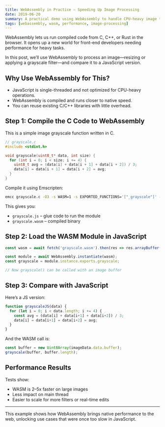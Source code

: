 ```yaml
---
title: WebAssembly in Practice – Speeding Up Image Processing
date: 2019-06-20
summary: A practical demo using WebAssembly to handle CPU-heavy image tasks faster than JavaScript.
tags: [webassembly, wasm, performance, image-processing]
---
```


WebAssembly lets us run compiled code from C, C++, or Rust in the browser. It opens up a new world for front-end developers needing performance for heavy tasks.

In this post, we’ll use WebAssembly to process an image—resizing or applying a grayscale filter—and compare it to a JavaScript version.

## Why Use WebAssembly for This?

- JavaScript is single-threaded and not optimized for CPU-heavy operations.
- WebAssembly is compiled and runs closer to native speed.
- You can reuse existing C/C++ libraries with little overhead.

## Step 1: Compile the C Code to WebAssembly

This is a simple image grayscale function written in C.

```c
// grayscale.c
#include <stdint.h>

void grayscale(uint8_t* data, int size) {
  for (int i = 0; i < size; i += 4) {
    uint8_t avg = (data[i] + data[i + 1] + data[i + 2]) / 3;
    data[i] = data[i + 1] = data[i + 2] = avg;
  }
}
```

Compile it using Emscripten:

```bash
emcc grayscale.c -O3 -s WASM=1 -s EXPORTED_FUNCTIONS='["_grayscale"]' -o grayscale.js
```

This gives you:
- `grayscale.js` – glue code to run the module
- `grayscale.wasm` – compiled binary

## Step 2: Load the WASM Module in JavaScript

```js
const wasm = await fetch('grayscale.wasm').then(res => res.arrayBuffer());

const module = await WebAssembly.instantiate(wasm);
const grayscale = module.instance.exports.grayscale;

// Now grayscale() can be called with an image buffer
```

## Step 3: Compare with JavaScript

Here’s a JS version:

```js
function grayscaleJS(data) {
  for (let i = 0; i < data.length; i += 4) {
    const avg = (data[i] + data[i+1] + data[i+2]) / 3;
    data[i] = data[i+1] = data[i+2] = avg;
  }
}
```

And the WASM call is:

```js
const buffer = new Uint8Array(imageData.data.buffer);
grayscale(buffer, buffer.length);
```

## Performance Results

Tests show:
- WASM is 2–5x faster on large images
- Less impact on main thread
- Easier to scale for more filters or real-time edits

---

This example shows how WebAssembly brings native performance to the web, unlocking use cases that were once too slow in JavaScript.
